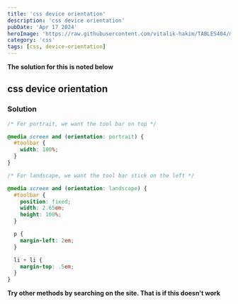 ---
title: 'css device orientation'
description: 'css device orientation'
pubDate: 'Apr 17 2024'
heroImage: 'https://raw.githubusercontent.com/vitalik-hakim/TABLES404/main/error_b/CSS.png'
category: 'css'
tags: [css, device-orientation]
---

**The solution for this is noted below**

## css device orientation

### Solution

```css
/* For portrait, we want the tool bar on top */

@media screen and (orientation: portrait) {
  #toolbar {
    width: 100%;
  }
}

/* For landscape, we want the tool bar stick on the left */

@media screen and (orientation: landscape) {
  #toolbar {
    position: fixed;
    width: 2.65em;
    height: 100%;
  }

  p {
    margin-left: 2em;
  }

  li + li {
    margin-top: .5em;
  }
}
```
**Try other methods by searching on the site. That is if this doesn't work**
